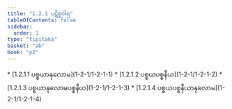 ```yaml
---
title: "1.2.1 ပဋိစ္စဝါရ"
tableOfContents: false
sidebar:
  order: 1
type: "tipitaka"
basket: "ab"
book: "p2"
---
```



<DynamicBreadcrumb />



<TableOfContents book="p2" section="1.2.1">
* [1.2.1.1 ပစ္စယာနုလောမ](1-2-1/1-2-1-1)
* [1.2.1.2 ပစ္စယပစ္စနီယ](1-2-1/1-2-1-2)
* [1.2.1.3 ပစ္စယာနုလောမပစ္စနီယ](1-2-1/1-2-1-3)
* [1.2.1.4 ပစ္စယပစ္စနီယာနုလောမ](1-2-1/1-2-1-4)
</TableOfContents>